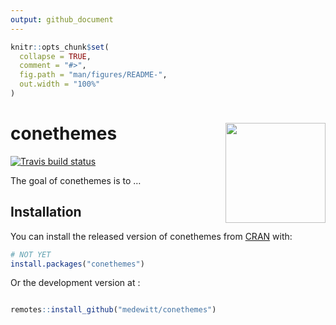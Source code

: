 ```yaml
---
output: github_document
---
```


<!-- README.md is generated from README.Rmd. Please edit that file -->

```r
knitr::opts_chunk$set(
  collapse = TRUE,
  comment = "#>",
  fig.path = "man/figures/README-",
  out.width = "100%"
)
```
# conethemes <img src="man/figures/hexsticker.png" align="right" height="160"/>

<!-- badges: start -->
[![Travis build status](https://travis-ci.org/medewitt/conethemes.svg?branch=master)](https://travis-ci.org/medewitt/conethemes)
<!-- badges: end -->

The goal of conethemes is to ...

## Installation

You can install the released version of conethemes from [CRAN](https://CRAN.R-project.org) with:

``` r
# NOT YET
install.packages("conethemes")
```

Or the development version at :

``` r

remotes::install_github("medewitt/conethemes")

```
